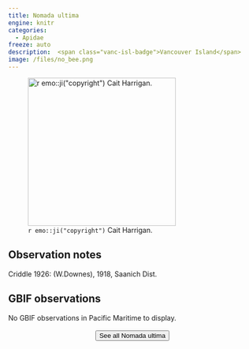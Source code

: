 ```yaml
---
title: Nomada ultima
engine: knitr
categories:
  - Apidae
freeze: auto
description:  <span class="vanc-isl-badge">Vancouver Island</span>
image: /files/no_bee.png
---
```

![`r emo::ji("copyright")` Cait Harrigan.](/files/no_bee.png){height=300}

## Observation notes  
Criddle 1926: (W.Downes), 1918, <span class="hl-place-name">Saanich</span> Dist.

## GBIF observations  
No GBIF observations in Pacific Maritime to display.
<br><br>
<center>


<a href="NA"><button type="button" class="btn btn-secondary">See all Nomada ultima <i class="fa-solid fa-arrow-up-right-from-square"></i> </button></a>
</center>
